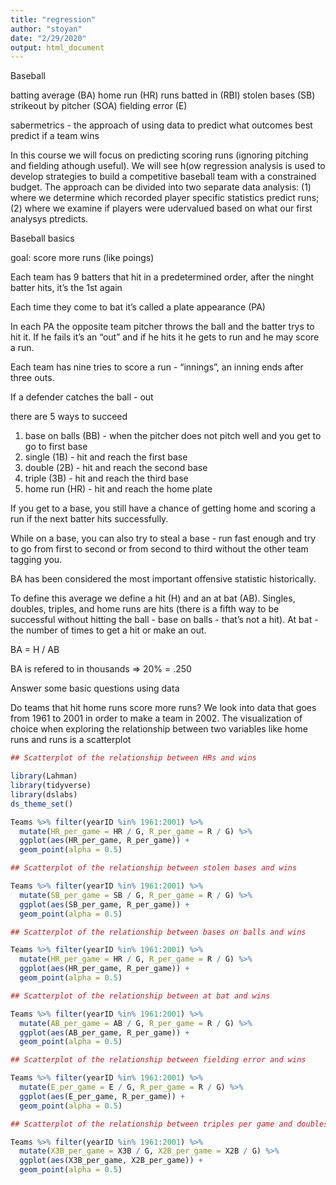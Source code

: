```yaml
---
title: "regression"
author: "stoyan"
date: "2/29/2020"
output: html_document
---
```


Baseball

batting average (BA)
home run (HR)
runs batted in (RBI)
stolen bases (SB)
strikeout by pitcher (SOA)
fielding error (E)

sabermetrics - the approach of using data to predict what outcomes best predict if a team wins

In this course we will focus on predicting scoring runs (ignoring pitching and fielding athough useful). We will see h(ow regression analysis is used to develop strategies to build a competitive baseball team with a constrained budget. The approach can be divided into two separate data analysis: (1) where we determine which recorded player specific statistics predict runs; (2) where we examine if players were udervalued based on what our first analysys ptredicts.

Baseball basics

goal: score more runs (like poings)

Each team has 9 batters that hit in a predetermined order, after the ninght batter hits, it's the 1st again

Each time they come to bat it's called a plate appearance (PA)

In each PA the opposite team pitcher throws the ball and the batter trys to hit it. If he fails it's an "out" and if he hits it he gets to run and he may score a run.

Each team has nine tries to score a run - "innings", an inning ends after three outs.

If a defender catches the ball - out

there are 5 ways to succeed

1. base on balls (BB) - when the pitcher does not pitch well and you get to go to first base
2. single (1B) - hit and reach the first base
3. double (2B) - hit and reach the second base
4. triple (3B) - hit and reach the third base
5. home run (HR) - hit and reach the home plate

If you get to a base, you still have a chance of getting home and scoring a run if the next batter hits successfully.

While on a base, you can also try to steal a base - run fast enough and try to go from first to second or from second to third without the other team tagging you.

BA has been considered the most important offensive statistic historically.

To define this average we define a hit (H) and an at bat (AB). Singles, doubles, triples, and home runs are hits (there is a fifth way to be successful without hitting the ball - base on balls - that's not a hit). At bat - the number of times to get a hit or make an out.

BA = H / AB

BA is refered to in thousands => 20% = .250

Answer some basic questions using data

Do teams that hit home runs score more runs?
We look into data that goes from 1961 to 2001 in order to make a team in 2002. The visualization of choice when exploring the relationship between two variables like home runs and runs is a scatterplot

```r
## Scatterplot of the relationship between HRs and wins

library(Lahman)
library(tidyverse)
library(dslabs)
ds_theme_set()

Teams %>% filter(yearID %in% 1961:2001) %>%
  mutate(HR_per_game = HR / G, R_per_game = R / G) %>%
  ggplot(aes(HR_per_game, R_per_game)) +
  geom_point(alpha = 0.5)

```

```r
## Scatterplot of the relationship between stolen bases and wins

Teams %>% filter(yearID %in% 1961:2001) %>%
  mutate(SB_per_game = SB / G, R_per_game = R / G) %>%
  ggplot(aes(SB_per_game, R_per_game)) +
  geom_point(alpha = 0.5)

```

```r
## Scatterplot of the relationship between bases on balls and wins

Teams %>% filter(yearID %in% 1961:2001) %>%
  mutate(HR_per_game = HR / G, R_per_game = R / G) %>%
  ggplot(aes(HR_per_game, R_per_game)) +
  geom_point(alpha = 0.5)

```


```r
## Scatterplot of the relationship between at bat and wins

Teams %>% filter(yearID %in% 1961:2001) %>%
  mutate(AB_per_game = AB / G, R_per_game = R / G) %>%
  ggplot(aes(AB_per_game, R_per_game)) +
  geom_point(alpha = 0.5)

```

```r
## Scatterplot of the relationship between fielding error and wins

Teams %>% filter(yearID %in% 1961:2001) %>%
  mutate(E_per_game = E / G, R_per_game = R / G) %>%
  ggplot(aes(E_per_game, R_per_game)) +
  geom_point(alpha = 0.5)

```


```r
## Scatterplot of the relationship between triples per game and doubles per game

Teams %>% filter(yearID %in% 1961:2001) %>%
  mutate(X3B_per_game = X3B / G, X2B_per_game = X2B / G) %>%
  ggplot(aes(X3B_per_game, X2B_per_game)) +
  geom_point(alpha = 0.5)

```

